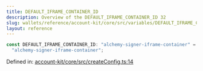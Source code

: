 ```yaml
---
title: DEFAULT_IFRAME_CONTAINER_ID
description: Overview of the DEFAULT_IFRAME_CONTAINER_ID 32
slug: wallets/reference/account-kit/core/src/variables/DEFAULT_IFRAME_CONTAINER_ID
layout: reference
---
```


```ts
const DEFAULT_IFRAME_CONTAINER_ID: "alchemy-signer-iframe-container" =
  "alchemy-signer-iframe-container";
```

Defined in: [account-kit/core/src/createConfig.ts:14](https://github.com/alchemyplatform/aa-sdk/blob/923a52171f7246172caf350853843e6680197da9/account-kit/core/src/createConfig.ts#L14)
